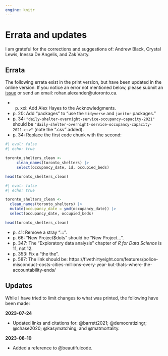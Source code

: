 ```yaml
---
engine: knitr
---
```


# Errata and updates {#sec-errata}

I am grateful for the corrections and suggestions of: 
Andrew Black, 
Crystal Lewis, 
Inessa De Angelis, and 
Zak Varty.

## Errata

The following errata exist in the print version, but have been updated in the online version. If you notice an error not mentioned below, please submit an [issue](https://github.com/RohanAlexander/telling_stories/issues) or send an email: rohan.alexander@utoronto.ca.

- p. xxi: Add Alex Hayes to the Acknowledgments.
- p. 20: Add "packages" to "use the `tidyverse` and `janitor` packages."
- p. 34: `"daily-shelter-overnight-service-occupancy-capacity-2021"` should be `"daily-shelter-overnight-service-occupancy-capacity-2021.csv"` (note the ".csv" added).
- p. 34: Replace the first code chunk with the second:

```r
#| eval: false
#| echo: true

toronto_shelters_clean <-
     clean_names(toronto_shelters) |>
     select(occupancy_date, id, occupied_beds)

head(toronto_shelters_clean)
```

```r
#| eval: false
#| echo: true

toronto_shelters_clean <-
  clean_names(toronto_shelters) |>
  mutate(occupancy_date = ymd(occupancy_date)) |> 
  select(occupancy_date, occupied_beds)

head(toronto_shelters_clean)
```

- p. 41: Remove a stray ":::".
- p. 66: "New Project$dots" should be "New Project...".
- p. 347: The "Exploratory data analysis" chapter of *R for Data Science* is 11, not 12.
- p. 353: Fix a "the the".
- p. 587: The link should be: https://fivethirtyeight.com/features/police-misconduct-costs-cities-millions-every-year-but-thats-where-the-accountability-ends/

## Updates

While I have tried to limit changes to what was printed, the following have been made:

**2023-07-24**

- Updated links and citations for: @barrett2021; @democratizingr; @chase2020; @kasymatching; and @matmortality.

**2023-08-10**

- Added a reference to @beautifulcode.


